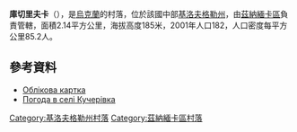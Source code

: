 {{coord|48|44|46|N|32|25|15|E|scale:100000_region:UA|display=title}}

'''庫切里夫卡'''（{{lang-uk|Кучерівка}}），是[[烏克蘭|烏克蘭]]的村落，位於該國中部[[基洛夫格勒州|基洛夫格勒州]]，由[[茲納緬卡區_(烏克蘭)|茲納緬卡區]]負責管轄，面積2.14平方公里，海拔高度185米，2001年人口182，人口密度每平方公里85.2人。

==參考資料==
*[http://gska2.rada.gov.ua/pls/z7502/A005?rdat1=30.01.2010&rf7571=16765 Облікова картка]{{dead link|date=2018年2月 |bot=InternetArchiveBot |fix-attempted=yes }}
* [http://weather.in.ua/ua/kirovogradskaja/12938 Погода в селі Кучерівка] {{Wayback|url=http://weather.in.ua/ua/kirovogradskaja/12938 |date=20111220195740 }}

{{DEFAULTSORT:Кучерівка}}
[[Category:基洛夫格勒州村落|Category:基洛夫格勒州村落]]
[[Category:茲納緬卡區村落|Category:茲納緬卡區村落]]


{{Kirovohrad-geo-stub}}